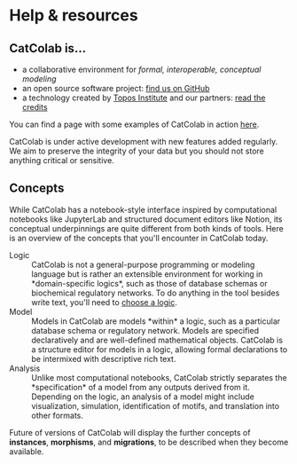 
# Help & resources

## CatColab is...

- a collaborative environment for *formal, interoperable, conceptual modeling*
- an open source software project: [find us on
  GitHub](https://github.com/ToposInstitute/CatColab)
- a technology created by [Topos Institute](https://topos.site/) and our
  partners: <A href="credits">read the credits</A>

You can find a page with some examples of CatColab in action <A href="quick-intro">here</A>.

<Warning>
CatColab is under active development with new features added regularly. We aim
to preserve the integrity of your data but you should not store anything
critical or sensitive.
</Warning>

## Concepts

While CatColab has a notebook-style interface inspired by computational
notebooks like JupyterLab and structured document editors like Notion, its
conceptual underpinnings are quite different from both kinds of tools. Here is
an overview of the concepts that you'll encounter in CatColab today.

<dl>

<dt>Logic</dt>

<dd>CatColab is not a general-purpose programming or modeling language but is
rather an extensible environment for working in *domain-specific logics*, such
as those of database schemas or biochemical regulatory networks. To do anything
in the tool besides write text, you'll need to <A href="theories">choose a
logic</A>.</dd>

<dt>Model</dt>

<dd>Models in CatColab are models *within* a logic, such as a particular
database schema or regulatory network. Models are specified declaratively and
are well-defined mathematical objects. CatColab is a structure editor for models
in a logic, allowing formal declarations to be intermixed with descriptive rich
text.</dd>

<dt>Analysis</dt>

<dd>Unlike most computational notebooks, CatColab strictly separates the
*specification* of a model from any outputs derived from it. Depending on the
logic, an analysis of a model might include visualization, simulation,
identification of motifs, and translation into other formats.</dd>

</dl>

Future of versions of CatColab will display the further concepts of
**instances**, **morphisms**, and **migrations**, to be described when they
become available.

